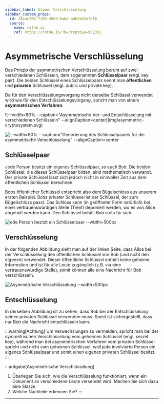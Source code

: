 ```yaml
---
sidebar_label: Asymm. Verschlüsselung
sidebar_custom_props:
  id: 28e4cf06-7190-450d-babd-a461e62efdf8
  source:
    name: rothe.io
    ref: https://rothe.io/?b=crypto&p=952331
---
```


# Asymmetrische Verschlüsselung
Das Prinzip der asymmetrischen Verschlüsselung beruht auf zwei verschiedenen Schlüsseln, dem sogenannten **Schlüsselpaar** (engl. key pair). Die beiden Schlüssel eines Schlüsselpaars nennt man **öffentlichen** und **privaten** Schlüssel (engl. public und private key).

Da für den Verschlüsselungsvorgang nicht derselbe Schlüssel verwendet wird wie für den Entschlüsselungsvorgang, spricht man von einem **asymmetrischen Verfahren**.

<div class="grid-2-1">
  ![--width=80% --caption="Asymmetrische Ver- und Entschlüsselung mit verschiedenen Schlüsseln" --alignCaption=center](img/asymmetric-cryptosystem.svg)

  ![--width=80% --caption="Generierung des Schlüsselpaares für die asymmetrische Verschlüsselung" --alignCaption=center](img/key-pair-generation.svg)
</div>

## Schlüsselpaar
Jede Person besitzt ein eigenes Schlüsselpaar, so auch Bob. Die beiden Schlüssel, die dieses Schlüsselpaar bilden, sind mathematisch verwandt. Der private Schlüssel lässt sich jedoch nicht in sinnvoller Zeit aus dem öffentlichen Schlüssel  berechnen.

Bobs öffentlicher Schlüssel entspricht also dem Bügelschloss aus unserem ersten Beispiel. Bobs privater Schlüssel ist der Schlüssel, der zum Bügelschloss passt. Das Schloss kann (in geöffneter Form natürlich) bei einer vertrauenswürdigen Stelle (Trent) deponiert werden, wo es von Alice abgeholt werden kann. Den Schlüssel behält Bob stets für sich.

![ede Person besitzt ein Schlüsselpaar --width=500px](img/key-pair.svg)

## Verschlüsselung
In der folgenden Abbildung sieht man auf der linken Seite, dass Alice bei der Verschlüsselung den öffentlichen Schlüssel von Bob (und nicht den eigenen) verwendet. Dieser öffentliche Schlüssel enthält keine geheime Information und ist für alle Leute zugänglich (z.B. via eine vertrauenswürdige Stelle), somit können alle eine Nachricht für Bob verschlüsseln.

![Asymmetrische Verschlüsselung --width=500px](img/asymm-encryption.svg)

## Entschlüsselung
In derselben Abbildung ist zu sehen, dass Bob bei der Entschlüsselung seinen privaten Schlüssel verwenden muss. Somit ist sichergestellt, dass nur Bob die Nachricht entschlüsseln kann.

:::warning[Achtung]
Um Verwechslungen zu vermeiden, spricht man bei der symmetrischen Verschlüsselung vom geheimen Schlüssel (engl. secret key), während man bei asymmetrischen Verfahren vom privaten Schlüssel spricht und nicht vom geheimen Schlüssel, weil jede involvierte Person ein eigenes Schlüsselpaar und somit einen eigenen privaten Schlüssel besitzt.
:::

:::aufgabe[Asymmetrische Verschlüsselung]
1. Überlegen Sie sich, wie die Verschlüsselung funktioniert, wenn ein Dokument an verschiedene Leute versendet wird. Machen Sie sich dazu eine Skizze.
2. Welche Nachteile erkennen Sie?
:::

---
